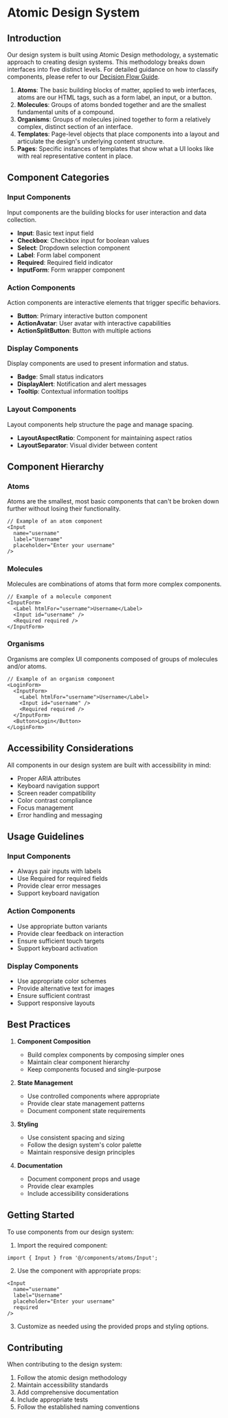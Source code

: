 # Atomic Design System

## Introduction

Our design system is built using Atomic Design methodology, a systematic approach to creating design systems. This methodology breaks down interfaces into five distinct levels. For detailed guidance on how to classify components, please refer to our [Decision Flow Guide](./AtomicDesignDecisionFlow.mdx).

1. **Atoms**: The basic building blocks of matter, applied to web interfaces, atoms are our HTML tags, such as a form label, an input, or a button.
2. **Molecules**: Groups of atoms bonded together and are the smallest fundamental units of a compound.
3. **Organisms**: Groups of molecules joined together to form a relatively complex, distinct section of an interface.
4. **Templates**: Page-level objects that place components into a layout and articulate the design's underlying content structure.
5. **Pages**: Specific instances of templates that show what a UI looks like with real representative content in place.

## Component Categories

### Input Components
Input components are the building blocks for user interaction and data collection.

- **Input**: Basic text input field
- **Checkbox**: Checkbox input for boolean values
- **Select**: Dropdown selection component
- **Label**: Form label component
- **Required**: Required field indicator
- **InputForm**: Form wrapper component

### Action Components
Action components are interactive elements that trigger specific behaviors.

- **Button**: Primary interactive button component
- **ActionAvatar**: User avatar with interactive capabilities
- **ActionSplitButton**: Button with multiple actions

### Display Components
Display components are used to present information and status.

- **Badge**: Small status indicators
- **DisplayAlert**: Notification and alert messages
- **Tooltip**: Contextual information tooltips

### Layout Components
Layout components help structure the page and manage spacing.

- **LayoutAspectRatio**: Component for maintaining aspect ratios
- **LayoutSeparator**: Visual divider between content

## Component Hierarchy

### Atoms
Atoms are the smallest, most basic components that can't be broken down further without losing their functionality.

```tsx
// Example of an atom component
<Input
  name="username"
  label="Username"
  placeholder="Enter your username"
/>
```

### Molecules
Molecules are combinations of atoms that form more complex components.

```tsx
// Example of a molecule component
<InputForm>
  <Label htmlFor="username">Username</Label>
  <Input id="username" />
  <Required required />
</InputForm>
```

### Organisms
Organisms are complex UI components composed of groups of molecules and/or atoms.

```tsx
// Example of an organism component
<LoginForm>
  <InputForm>
    <Label htmlFor="username">Username</Label>
    <Input id="username" />
    <Required required />
  </InputForm>
  <Button>Login</Button>
</LoginForm>
```

## Accessibility Considerations

All components in our design system are built with accessibility in mind:

- Proper ARIA attributes
- Keyboard navigation support
- Screen reader compatibility
- Color contrast compliance
- Focus management
- Error handling and messaging

## Usage Guidelines

### Input Components
- Always pair inputs with labels
- Use Required for required fields
- Provide clear error messages
- Support keyboard navigation

### Action Components
- Use appropriate button variants
- Provide clear feedback on interaction
- Ensure sufficient touch targets
- Support keyboard activation

### Display Components
- Use appropriate color schemes
- Provide alternative text for images
- Ensure sufficient contrast
- Support responsive layouts

## Best Practices

1. **Component Composition**
   - Build complex components by composing simpler ones
   - Maintain clear component hierarchy
   - Keep components focused and single-purpose

2. **State Management**
   - Use controlled components where appropriate
   - Provide clear state management patterns
   - Document component state requirements

3. **Styling**
   - Use consistent spacing and sizing
   - Follow the design system's color palette
   - Maintain responsive design principles

4. **Documentation**
   - Document component props and usage
   - Provide clear examples
   - Include accessibility considerations

## Getting Started

To use components from our design system:

1. Import the required component:
```tsx
import { Input } from '@/components/atoms/Input';
```

2. Use the component with appropriate props:
```tsx
<Input
  name="username"
  label="Username"
  placeholder="Enter your username"
  required
/>
```

3. Customize as needed using the provided props and styling options.

## Contributing

When contributing to the design system:

1. Follow the atomic design methodology
2. Maintain accessibility standards
3. Add comprehensive documentation
4. Include appropriate tests
5. Follow the established naming conventions 